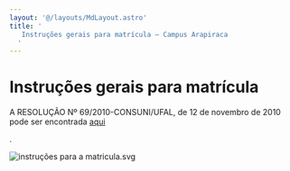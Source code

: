 ```yaml
---
layout: '@/layouts/MdLayout.astro'
title: '
   Instruções gerais para matrícula — Campus Arapiraca
  '
---
```






Instruções gerais para matrícula
================================












 A RESOLUÇÃO Nº 69/2010\-CONSUNI/UFAL, de 12 de novembro de 2010 pode ser encontrada
 <a href="https://ufal.br/resolucoes/2010/resolucao-no-69-2010-de-12-11-2010">
 <span class="s1">
  aqui
 </span>
</a>

 .
 



![instruções para a matricula.svg](https://arapiraca.ufal.br/graduacao/ciencia-da-computacao/documentos/imagens/instrucoes-para-a-matricula.svg/@@images/d07e6bf2-2e49-423b-8426-2b1c446a6a87.svg "instruções para a matricula.svg")
  














